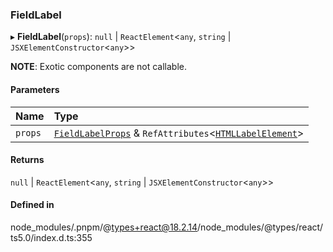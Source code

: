 ### FieldLabel

▸ **FieldLabel**(`props`): `null` \| `ReactElement`\<`any`, `string` \| `JSXElementConstructor`\<`any`\>\>

**NOTE**: Exotic components are not callable.

#### Parameters

| Name    | Type                                                                                                                                                         |
| :------ | :----------------------------------------------------------------------------------------------------------------------------------------------------------- |
| `props` | [`FieldLabelProps`](/components/field-label/props.md) & `RefAttributes`\<[`HTMLLabelElement`](https://developer.mozilla.org/docs/Web/API/HTMLLabelElement)\> |

#### Returns

`null` \| `ReactElement`\<`any`, `string` \| `JSXElementConstructor`\<`any`\>\>

#### Defined in

node_modules/.pnpm/@types+react@18.2.14/node_modules/@types/react/ts5.0/index.d.ts:355
